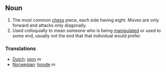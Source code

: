 ==Noun==
#The most common [[chess]] piece, each side having eight.  Moves are only forward and attacks only diagonally.
#Used colloquially to mean someone who is being [[manipulate]]d or used to some end, usually not the end that that individual would prefer.

=== Translations ===
*[[Dutch]]: [[pion]] ''m''
*[[Norwegian]]: [[bonde]] ''m''
